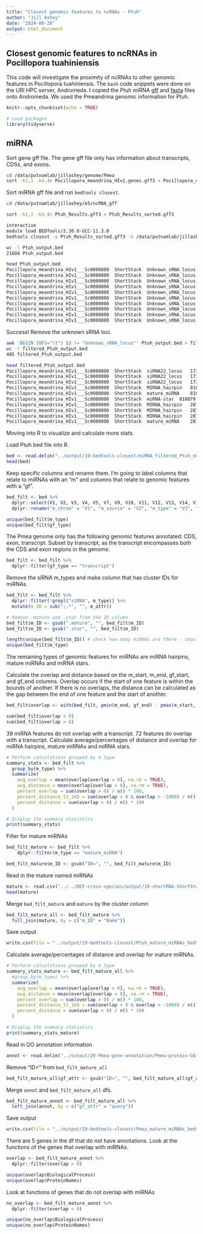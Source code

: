 ```yaml
---
title: "Closest genomic features to ncRNAs - Ptuh"
author: "Jill Ashey"
date: "2024-08-20"
output: html_document
---
```


## Closest genomic features to ncRNAs in Pocillopora tuahiniensis

This code will investigate the proximity of ncRNAs to other genomic features in Pocillopora tuahiniensis. The `bash` code snippets were done on the URI HPC server, Andromeda. I copied the Ptuh miRNA [gff](https://github.com/urol-e5/deep-dive/blob/main/F-Pmea/output/13.2.1-Pmea-sRNAseq-ShortStack-31bp-fastp-merged-cnidarian_miRBase/ShortStack_out/Results.gff3) and [fasta](https://github.com/urol-e5/deep-dive/blob/main/F-Pmea/output/13.2.1-Pmea-sRNAseq-ShortStack-31bp-fastp-merged-cnidarian_miRBase/ShortStack_out/mir.fasta) files onto Andromeda. We used the Pmeandrina genomic information for Ptuh. 

```r
knitr::opts_chunk$set(echo = TRUE)

# Load packages
library(tidyverse)
```

## miRNA

Sort gene gff file. The gene gff file only has information about transcripts, CDSs, and exons. 
```bash
cd /data/putnamlab/jillashey/genome/Pmea
sort -k1,1 -k4,4n Pocillopora_meandrina_HIv1.genes.gff3 > Pocillopora_meandrina_HIv1.genes_sorted.gff3
```

Sort miRNA gff file and run `bedtools closest`.
```bash
cd /data/putnamlab/jillashey/e5/ncRNA_gff

sort -k1,1 -k4,4n Ptuh_Results.gff3 > Ptuh_Results_sorted.gff3

interactive 
module load BEDTools/2.30.0-GCC-11.3.0
bedtools closest -a Ptuh_Results_sorted.gff3 -b /data/putnamlab/jillashey/genome/Pmea/Pocillopora_meandrina_HIv1.genes_sorted.gff3 > Ptuh_output.bed

wc -l Ptuh_output.bed 
21604 Ptuh_output.bed

head Ptuh_output.bed 
Pocillopora_meandrina_HIv1___Sc0000000	ShortStack	Unknown_sRNA_locus	9092	9521	10813	+	.	ID=Cluster_1;DicerCall=N;MIRNA=N	Pocillopora_meandrina_HIv1___Sc0000000	AUGUSTUS	CDS	10771	11117	.	+	0	Parent=Pocillopora_meandrina_HIv1___RNAseq.g20902.t1
Pocillopora_meandrina_HIv1___Sc0000000	ShortStack	Unknown_sRNA_locus	9092	9521	10813	+	.	ID=Cluster_1;DicerCall=N;MIRNA=N	Pocillopora_meandrina_HIv1___Sc0000000	AUGUSTUS	exon	10771	11117	.	+	0	Parent=Pocillopora_meandrina_HIv1___RNAseq.g20902.t1
Pocillopora_meandrina_HIv1___Sc0000000	ShortStack	Unknown_sRNA_locus	9092	9521	10813	+	.	ID=Cluster_1;DicerCall=N;MIRNA=N	Pocillopora_meandrina_HIv1___Sc0000000	AUGUSTUS	transcript	10771	23652	.	+	.	ID=Pocillopora_meandrina_HIv1___RNAseq.g20902.t1
Pocillopora_meandrina_HIv1___Sc0000000	ShortStack	Unknown_sRNA_locus	53578	53997	287	+	.	ID=Cluster_2;DicerCall=N;MIRNA=N	Pocillopora_meandrina_HIv1___Sc0000000	AUGUSTUS	transcript	52050	53624	.	-	.	ID=Pocillopora_meandrina_HIv1___RNAseq.g20906.t1
Pocillopora_meandrina_HIv1___Sc0000000	ShortStack	Unknown_sRNA_locus	53578	53997	287	+	.	ID=Cluster_2;DicerCall=N;MIRNA=N	Pocillopora_meandrina_HIv1___Sc0000000	AUGUSTUS	CDS	53573	53624	.	-	0	Parent=Pocillopora_meandrina_HIv1___RNAseq.g20906.t1
Pocillopora_meandrina_HIv1___Sc0000000	ShortStack	Unknown_sRNA_locus	53578	53997	287	+	.	ID=Cluster_2;DicerCall=N;MIRNA=N	Pocillopora_meandrina_HIv1___Sc0000000	AUGUSTUS	exon	53573	53624	.	-	0	Parent=Pocillopora_meandrina_HIv1___RNAseq.g20906.t1
Pocillopora_meandrina_HIv1___Sc0000000	ShortStack	Unknown_sRNA_locus	150243	150718	2549	-	.	ID=Cluster_3;DicerCall=N;MIRNA=N	Pocillopora_meandrina_HIv1___Sc0000000	AUGUSTUS	transcript	143552	155669	.	-	.	ID=Pocillopora_meandrina_HIv1___RNAseq.g20914.t1
Pocillopora_meandrina_HIv1___Sc0000000	ShortStack	Unknown_sRNA_locus	150243	150718	2549	-	.	ID=Cluster_3;DicerCall=N;MIRNA=N	Pocillopora_meandrina_HIv1___Sc0000000	AUGUSTUS	CDS	150290	150371	.	-	1	Parent=Pocillopora_meandrina_HIv1___RNAseq.g20914.t1
Pocillopora_meandrina_HIv1___Sc0000000	ShortStack	Unknown_sRNA_locus	150243	150718	2549	-	.	ID=Cluster_3;DicerCall=N;MIRNA=N	Pocillopora_meandrina_HIv1___Sc0000000	AUGUSTUS	exon	150290	150371	.	-	1	Parent=Pocillopora_meandrina_HIv1___RNAseq.g20914.t1
Pocillopora_meandrina_HIv1___Sc0000000	ShortStack	Unknown_sRNA_locus	150243	150718	2549	-	.	ID=Cluster_3;DicerCall=N;MIRNA=N	Pocillopora_meandrina_HIv1___Sc0000000	AUGUSTUS	CDS	150573	150661	.	-	0	Parent=Pocillopora_meandrina_HIv1___RNAseq.g20914.t1
```

Success! Remove the unknown sRNA loci. 
```bash
awk 'BEGIN {OFS="\t"} $3 != "Unknown_sRNA_locus"' Ptuh_output.bed > filtered_Ptuh_output.bed
wc -l filtered_Ptuh_output.bed 
405 filtered_Ptuh_output.bed

head filtered_Ptuh_output.bed
Pocillopora_meandrina_HIv1___Sc0000000	ShortStack	siRNA22_locus	173728	174150	1257	+	.	ID=Cluster_4;DicerCall=22;MIRNA=N	Pocillopora_meandrina_HIv1___Sc0000000	AUGUSTUS	CDS	174509	175333	.	-	0	Parent=Pocillopora_meandrina_HIv1___RNAseq.g20918.t1
Pocillopora_meandrina_HIv1___Sc0000000	ShortStack	siRNA22_locus	173728	174150	1257	+	.	ID=Cluster_4;DicerCall=22;MIRNA=N	Pocillopora_meandrina_HIv1___Sc0000000	AUGUSTUS	exon	174509	175333	.	-	0	Parent=Pocillopora_meandrina_HIv1___RNAseq.g20918.t1
Pocillopora_meandrina_HIv1___Sc0000000	ShortStack	siRNA22_locus	173728	174150	1257	+	.	ID=Cluster_4;DicerCall=22;MIRNA=N	Pocillopora_meandrina_HIv1___Sc0000000	AUGUSTUS	transcript	174509	176444	.	-	.	ID=Pocillopora_meandrina_HIv1___RNAseq.g20918.t1
Pocillopora_meandrina_HIv1___Sc0000000	ShortStack	MIRNA_hairpin	818027	818120	12096	+	.	ID=Cluster_19;DicerCall=23;MIRNA=Y	Pocillopora_meandrina_HIv1___Sc0000000	AUGUSTUS	transcript	816355	820160	.	+	.	ID=Pocillopora_meandrina_HIv1___RNAseq.g21001.t1
Pocillopora_meandrina_HIv1___Sc0000000	ShortStack	mature_miRNA	818049	818070	3240	+	.	ID=Cluster_19.mature;Parent=Cluster_19	Pocillopora_meandrina_HIv1___Sc0000000	AUGUSTUS	transcript	816355	820160	.	+	.	ID=Pocillopora_meandrina_HIv1___RNAseq.g21001.t1
Pocillopora_meandrina_HIv1___Sc0000000	ShortStack	miRNA-star	818079	818100	9	+	.	ID=Cluster_19.star;Parent=Cluster_19	Pocillopora_meandrina_HIv1___Sc0000000	AUGUSTUS	transcript	816355	820160	.	+	.	ID=Pocillopora_meandrina_HIv1___RNAseq.g21001.t1
Pocillopora_meandrina_HIv1___Sc0000000	ShortStack	MIRNA_hairpin	2872019	2872110	177	+	.	ID=Cluster_34;DicerCall=21;MIRNA=Y	Pocillopora_meandrina_HIv1___Sc0000000	AUGUSTUS	transcript	2868586	2871318	.	+	.	ID=Pocillopora_meandrina_HIv1___TS.g25957.t1
Pocillopora_meandrina_HIv1___Sc0000000	ShortStack	MIRNA_hairpin	2872019	2872110	177	+	.	ID=Cluster_34;DicerCall=21;MIRNA=Y	Pocillopora_meandrina_HIv1___Sc0000000	AUGUSTUS	CDS	2870522	2871318	.	+	2	Parent=Pocillopora_meandrina_HIv1___TS.g25957.t1
Pocillopora_meandrina_HIv1___Sc0000000	ShortStack	MIRNA_hairpin	2872019	2872110	177	+	.	ID=Cluster_34;DicerCall=21;MIRNA=Y	Pocillopora_meandrina_HIv1___Sc0000000	AUGUSTUS	exon	2870522	2871318	.	+	2	Parent=Pocillopora_meandrina_HIv1___TS.g25957.t1
Pocillopora_meandrina_HIv1___Sc0000000	ShortStack	mature_miRNA	2872041	2872061	110	+	.	ID=Cluster_34.mature;Parent=Cluster_34	Pocillopora_meandrina_HIv1___Sc0000000	AUGUSTUS	transcript	2868586	2871318	.	+	.	ID=Pocillopora_meandrina_HIv1___TS.g25957.t1
```

Moving into R to visualize and calculate more stats.

Load Ptuh bed file into R. 
```r
bed <- read.delim("../output/19-bedtools-closest/miRNA_filtered_Ptuh_output.bed", header = F)
head(bed)
```

Keep specific columns and rename them. I'm going to label columns that relate to miRNAs with an "m" and columns that relate to genomic features with a "gf".
```r
bed_filt <- bed %>%
  dplyr::select(V1, V2, V3, V4, V5, V7, V9, V10, V11, V12, V13, V14, V16, V18, V19) %>%
  dplyr::rename("m_chrom" = "V1", "m_source" = "V2", "m_type" = "V3", "m_start" = "V4", "m_end" = "V5", "m_strand" = "V7", "m_attr" = "V9", "gf_chrom" = "V10", "gf_source" = "V11", "gf_type" = "V12", "gf_start" = "V13", "gf_end" = "V14", "gf_strand" = "V16", "gf_attr" = "V18", "overlap" = "V19")

unique(bed_filt$m_type)
unique(bed_filt$gf_type)
```

The Pmea genome only has the following genomic features annotated: CDS, exon, transcript. Subset by transcript, as the transcript encompasses both the CDS and exon regions in the genome. 
```r
bed_filt <- bed_filt %>%
  dplyr::filter(gf_type == "transcript")
```

Remove the siRNA m_types and make column that has cluster IDs for miRNAs. 
```r
bed_filt <- bed_filt %>%
  dplyr::filter(!grepl("siRNA", m_type)) %>%
  mutate(m_ID = sub(";.*", "", m_attr))

# Remove .mature and .star from the ID column 
bed_filt$m_ID <- gsub(".mature", "", bed_filt$m_ID)
bed_filt$m_ID <- gsub(".star", "", bed_filt$m_ID)

length(unique(bed_filt$m_ID)) # check how many miRNAs are there - should be 37 for Ptuh
unique(bed_filt$m_type)
```

The remaining types of genomic features for miRNAs are miRNA hairpins, mature miRNAs and miRNA stars. 

Calculate the overlap and distance based on the m_start, m_end, gf_start, and gf_end columns. Overlap occurs if the start of one feature is within the bounds of another. If there is no overlaps, the distance can be calculated as the gap between the end of one feature and the start of another. 
```r
bed_filt$overlap <- with(bed_filt, pmin(m_end, gf_end) - pmax(m_start, gf_start))

sum(bed_filt$overlap < 0)
sum(bed_filt$overlap > 0)
```

39 miRNA features do not overlap with a transcript. 72 features do overlap with a transcript. Calculate average/percentages of distance and overlap for miRNA hairpins, mature miRNAs and miRNA stars.
```r
# Perform calculations grouped by m_type
summary_stats <- bed_filt %>%
  group_by(m_type) %>%
  summarize(
    avg_overlap = mean(overlap[overlap > 0], na.rm = TRUE),
    avg_distance = mean(overlap[overlap < 0], na.rm = TRUE),
    percent_overlap = sum(overlap > 0) / n() * 100,
    percent_distance_lt_1kb = sum(overlap < 0 & overlap > -1000) / n() * 100,
    percent_distance = sum(overlap < 0) / n() * 100
  )

# Display the summary statistics
print(summary_stats)
```

Filter for mature miRNAs
```r
bed_filt_mature <- bed_filt %>%
    dplyr::filter(m_type == "mature_miRNA")

bed_filt_mature$m_ID <- gsub("ID=", "", bed_filt_mature$m_ID)
```

Read in the mature named miRNAs 
```r
mature <- read.csv("../../DEF-cross-species/output/10-shortRNA-ShortStack-comparison/Ptuh_results_mature_named.csv", header = T)
head(mature)
```

Merge `bed_filt_mature` and `mature` by the cluster column 
```r
bed_filt_mature_all <- bed_filt_mature %>%
  full_join(mature, by = c("m_ID" = "Name"))
```

Save output
```r
write.csv(file = "../output/19-bedtools-closest/Ptuh_mature_miRNAs_bedtools.csv", bed_filt_mature_all)
```

Calculate average/percentages of distance and overlap for mature miRNAs.
```r
# Perform calculations grouped by m_type
summary_stats_mature <- bed_filt_mature_all %>%
  #group_by(m_type) %>%
  summarize(
    avg_overlap = mean(overlap[overlap > 0], na.rm = TRUE),
    avg_distance = mean(overlap[overlap < 0], na.rm = TRUE),
    percent_overlap = sum(overlap > 0) / n() * 100,
    percent_distance_lt_1kb = sum(overlap < 0 & overlap > -1000) / n() * 100,
    percent_distance = sum(overlap < 0) / n() * 100
  )

# Display the summary statistics
print(summary_stats_mature)
```

Read in GO annotation information
```r
annot <- read.delim("../output/20-Pmea-gene-annotation/Pmea-protein-GO.tsv")
```

Remove "ID=" from `bed_filt_mature_all`
```r
bed_filt_mature_all$gf_attr <- gsub("ID=", "", bed_filt_mature_all$gf_attr)
```

Merge `annot` and `bed_filt_mature_all` dfs. 
```r
bed_filt_mature_annot <- bed_filt_mature_all %>%
  left_join(annot, by = c("gf_attr" = "query"))
```

Save output
```r
write.csv(file = "../output/19-bedtools-closest/Pmea_mature_miRNAs_bedtools_annot.csv", bed_filt_mature_annot)
```

There are 5 genes in the df that do not have annotations. Look at the functions of the genes that overlap with miRNAs. 
```r
overlap <- bed_filt_mature_annot %>%
  dplyr::filter(overlap > 0)

unique(overlap$BiologicalProcess)
unique(overlap$ProteinNames)
```

Look at functions of genes that do not overlap with miRNAs 
```r
no_overlap <- bed_filt_mature_annot %>%
  dplyr::filter(overlap < 0)

unique(no_overlap$BiologicalProcess)
unique(no_overlap$ProteinNames)
```


